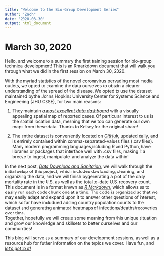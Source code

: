 ```yaml
---
title: "Welcome to the Bio-Group Development Series"
author: "Zach"
date: '2020-03-30'
output: html_document
---
```

    
    
# March 30, 2020
Hello, and welcome to a summary the first training session for bio-group technical
development!  This is an Rmarkdown document that will walk you through what we 
did in the first session on March 30, 2020.


With the myriad statistics of the novel coronavirus pervading most media outlets, 
we opted to examine the data ourselves to obtain a clearer understanding of the 
spread of the disease.  We opted to use the dataset maintained bythe Johns Hopkins 
University Center for Systems Science and Engineering (JHU CSSE), for two main
reasons:


1. They maintain [*a most excellent data dashboard*](https://www.arcgis.com/apps/opsdashboard/index.html#/bda7594740fd40299423467b48e9ecf6)
with a visually appealing spatial map of reported cases.
Of particular interest to us is the spatial location data, meaning that we too
can generate our own maps from these data.  Thanks to Kelsey for the original 
share!
         
2. The entire dataset is conveniently located on [*GitHub*](https://github.com/CSSEGISandData/COVID-19), 
updated daily, and is entirely contained within comma-separated-values files (.csv files).  
Many modern programming languages,including R and Python, have libraries or packages that 
interface well with .csv files, making it a breeze to ingest, manipulate, and 
analyze the data within!

     
In the next post, [*Data Download and Sanitation*](https://bioanalytics-cvo-quantumspatial.netlify.com/2020/03/30/data-download-and-sanitation-and-our-first-plot/), 
we will walk through the initial setup of this project, which includes dowloading, cleaning, and organizing the data, and we will finish bygenerating a plot of the daily mortality rate in the U.S. as well as the total 
to-date U.S. recovery count.  This document is in a format known as [*R Markdown*](https://rmarkdown.rstudio.com/),
which allows us to easily run each code chunk one at a time.  The code is 
organized so that we may easily adapt and expand upon it to answer other questions 
of interest, which so far have includued adding country population counts to the 
dataset and generating animated heatmaps of infections/deaths/recoveries over time.  
Together, hopefully we will create some meaning from this unique situation and 
grow our knowledge and skillsets to better ourselves and our communities! 

This blog will serve as a summary of our development sessions, as well as a resource
hub for futher information on the topics we cover.  Have fun, and 
[*let's get to it!*](https://bioanalytics-cvo-quantumspatial.netlify.com/2020/03/30/data-download-and-sanitation-and-our-first-plot/) 